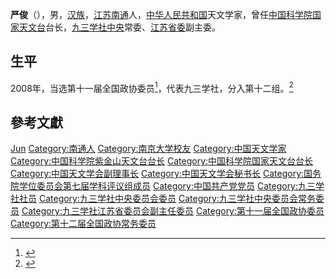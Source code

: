 {{Otheruses|other=名为严俊的其他人物|严俊}}

'''严俊'''（{{bd|1958年|3月|}}），男，[[汉族|汉族]]，[[江苏|江苏]][[南通|南通]]人，[[中华人民共和国|中华人民共和国]]天文学家，曾任[[中国科学院国家天文台|中国科学院国家天文台]]台长，[[九三学社中央|九三学社中央]]常委、[[九三学社江苏省委员会|江苏省委]]副主委。

== 生平 ==
2008年，当选第十一届全国政协委员<ref>{{cite news|title=第十一届全国政协委员名单|url=http://www.indaa.com.cn/zt/2009qglh/zxzs/200903/t20090303_127573.html|accessdate=2013-04-09|newspaper=新华社北京1月25日电 中国人民政治协商会议第十一届全国委员会委员名单(共2237人，2008年1月25日政协第十届全国委员会常务委员会第二十次会议通过)|date=2008年1月25日|deadurl=yes|archiveurl=https://web.archive.org/web/20130928014403/http://www.indaa.com.cn/zt/2009qglh/zxzs/200903/t20090303_127573.html|archivedate=2013年9月28日}}</ref>，代表九三学社，分入第十二组。<ref>{{cite news|title=全国政协信息-严俊|url=http://www.cppcc.gov.cn/CMS/wylibary/showJcwyxtInfoWylibary.action?tabJcwyxt.guid=11W0004210&wytype=wjwy|accessdate=2013-04-09|newspaper=全国政协委员会|archive-date=2019-02-19|archive-url=https://web.archive.org/web/20190219184021/http://www.cppcc.gov.cn/CMS/wylibary/showJcwyxtInfoWylibary.action?tabJcwyxt.guid=11W0004210&wytype=wjwy|dead-url=no}}</ref>

== 參考文獻 ==
{{reflist}}

{{国务院学位委员会第七届学科评议组/天文学}}
{{Navboxes 
| title  = 严俊在[[九三学社|九三学社]]的职务
| list1  =
{{九三学社第十一届中央委员会}}
{{九三学社第十二届中央委员会}}
{{九三学社第十三届中央委员会}}
{{九三学社第十四届中央委员会}}
}}
{{Navboxes
| title  = 严俊在[[中国天文学会|中国天文学会]]的职务
| list1  =
{{中国天文学会第十届理事会}}
{{中国天文学会第十一届理事会}}
{{中国天文学会第十四届理事会}}
}}

{{Authority control}}
{{DEFAULTSORT:Yan严}}
[[Category:嚴姓|Jun]]
[[Category:南通人|Category:南通人]]
[[Category:南京大学校友|Category:南京大学校友]]
[[Category:中国天文学家|Category:中国天文学家]]
[[Category:中国科学院紫金山天文台台长|Category:中国科学院紫金山天文台台长]]
[[Category:中国科学院国家天文台台长|Category:中国科学院国家天文台台长]]
[[Category:中国天文学会副理事长|Category:中国天文学会副理事长]]
[[Category:中国天文学会秘书长|Category:中国天文学会秘书长]]
[[Category:国务院学位委员会第七届学科评议组成员|Category:国务院学位委员会第七届学科评议组成员]]
[[Category:中国共产党党员|Category:中国共产党党员]]
[[Category:九三学社社员|Category:九三学社社员]]
[[Category:九三学社中央委员会委员|Category:九三学社中央委员会委员]]
[[Category:九三学社中央委员会常务委员|Category:九三学社中央委员会常务委员]]
[[Category:九三学社江苏省委员会副主任委员|Category:九三学社江苏省委员会副主任委员]]
[[Category:第十一届全国政协委员|Category:第十一届全国政协委员]]
[[Category:第十二届全国政协常务委员|Category:第十二届全国政协常务委员]]

{{中国科学家小作品}}